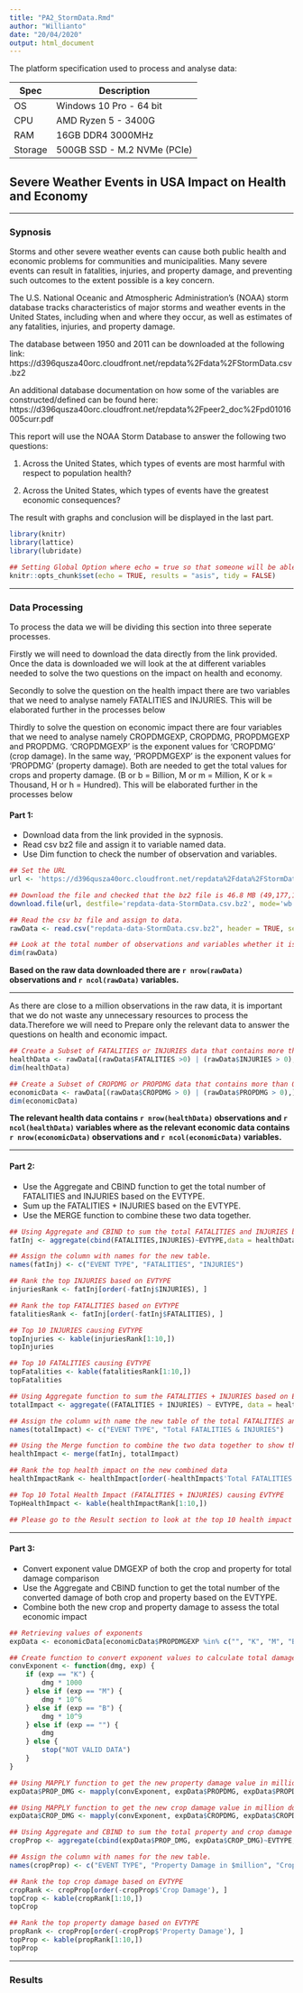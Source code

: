 ```yaml
---
title: "PA2_StormData.Rmd"
author: "Willianto"
date: "20/04/2020"
output: html_document
---
```


The platform specification used to process and analyse data:

Spec    | Description
------- | -----------------------
OS      | Windows 10 Pro - 64 bit
CPU     | AMD Ryzen 5 - 3400G
RAM     | 16GB DDR4 3000MHz
Storage | 500GB SSD - M.2 NVMe (PCIe) 

## Severe Weather Events in USA Impact on Health and Economy

***

### Sypnosis

Storms and other severe weather events can cause both public health and economic problems for communities and municipalities. Many severe events can result in fatalities, injuries, and property damage, and preventing such outcomes to the extent possible is a key concern.

The U.S. National Oceanic and Atmospheric Administration's (NOAA) storm database tracks characteristics of major storms and weather events in the United States, including when and where they occur, as well as estimates of any fatalities, injuries, and property damage.

The database between 1950 and 2011 can be downloaded at the following link:
https://d396qusza40orc.cloudfront.net/repdata%2Fdata%2FStormData.csv.bz2

An additional database documentation on how some of the variables are constructed/defined can be found here:
https://d396qusza40orc.cloudfront.net/repdata%2Fpeer2_doc%2Fpd01016005curr.pdf

This report will use the NOAA Storm Database to answer the following two questions:

1. Across the United States, which types of events are most harmful with respect to population health?

2. Across the United States, which types of events have the greatest economic consequences?

The result with graphs and conclusion will be displayed in the last part. 


```r
library(knitr)
library(lattice)
library(lubridate)
```

```r
## Setting Global Option where echo = true so that someone will be able to read the code and results.
knitr::opts_chunk$set(echo = TRUE, results = "asis", tidy = FALSE)

```

***

### Data Processing
To process the data we will be dividing this section into three seperate processes. 

Firstly we will need to download the data directly from the link provided. Once the data is downloaded we will look at the at different variables needed to solve the two questions on the impact on health and economy. 

Secondly to solve the question on the health impact there are two variables that we need to analyse namely FATALITIES and INJURIES. This will be elaborated further in the processes below

Thirdly to solve the question on economic impact there are four variables that we need to analyse namely CROPDMGEXP, CROPDMG, PROPDMGEXP and PROPDMG. 
'CROPDMGEXP' is the exponent values for 'CROPDMG' (crop damage). In the same way, 'PROPDMGEXP' is the exponent values for 'PROPDMG' (property damage). Both are needed to get the total values for crops and property damage. (B or b = Billion, M or m = Million, K or k = Thousand, H or h = Hundred). This will be elaborated further in the processes below


#### Part 1: 
- Download data from the link provided in the sypnosis.
- Read csv bz2 file and assign it to variable named data.
- Use Dim function to check the number of observation and variables.
```r
## Set the URL
url <- 'https://d396qusza40orc.cloudfront.net/repdata%2Fdata%2FStormData.csv.bz2'  

## Download the file and checked that the bz2 file is 46.8 MB (49,177,144 bytes) according to the info in week 4 forum discussion.
download.file(url, destfile='repdata-data-StormData.csv.bz2', mode='wb')  

## Read the csv bz file and assign to data.
rawData <- read.csv("repdata-data-StormData.csv.bz2", header = TRUE, sep = ",", na.strings = "NA")

## Look at the total number of observations and variables whether it is the same as the Week 4 Forum discussion which is 902297 records and 37 variables.
dim(rawData)
```

**Based on the raw data downloaded there are `r nrow(rawData)` observations and `r ncol(rawData)` variables.**  

***

As there are close to a million observations in the raw data, it is important that we do not waste any unnecessary resources to process the data.Therefore we will need to Prepare only the relevant data to answer the questions on health and economic impact.

```r
## Create a Subset of FATALITIES or INJURIES data that contains more than 0.
healthData <- rawData[(rawData$FATALITIES >0) | (rawData$INJURIES > 0),] 
dim(healthData)

## Create a Subset of CROPDMG or PROPDMG data that contains more than 0.
economicData <- rawData[(rawData$CROPDMG > 0) | (rawData$PROPDMG > 0),]
dim(economicData)
```

**The relevant health data contains `r nrow(healthData)` observations and `r ncol(healthData)` variables where as the relevant economic data contains `r nrow(economicData)` observations and `r ncol(economicData)` variables.**

***

#### Part 2: 
- Use the Aggregate and CBIND function to get the total number of FATALITIES and INJURIES based on the EVTYPE. 
- Sum up the FATALITIES + INJURIES based on the EVTYPE. 
- Use the MERGE function to combine these two data together.

```r
## Using Aggregate and CBIND to sum the total FATALITIES and INJURIES based on EVTYPE and assign it to fatInj
fatInj <- aggregate(cbind(FATALITIES,INJURIES)~EVTYPE,data = healthData, FUN = sum, na.rm = TRUE)

## Assign the column with names for the new table.
names(fatInj) <- c("EVENT TYPE", "FATALITIES", "INJURIES")

## Rank the top INJURIES based on EVTYPE
injuriesRank <- fatInj[order(-fatInj$INJURIES), ]

## Rank the top FATALITIES based on EVTYPE
fatalitiesRank <- fatInj[order(-fatInj$FATALITIES), ]

## Top 10 INJURIES causing EVTYPE
topInjuries <- kable(injuriesRank[1:10,])
topInjuries

## Top 10 FATALITIES causing EVTYPE
topFatalities <- kable(fatalitiesRank[1:10,])
topFatalities
```

```r
## Using Aggregate function to sum the FATALITIES + INJURIES based on EVTYPE and assign it to totalImpact
totalImpact <- aggregate((FATALITIES + INJURIES) ~ EVTYPE, data = healthData, FUN = sum, na.rm = TRUE)

## Assign the column with name the new table of the total FATALITIES and INJURIES combined.
names(totalImpact) <- c("EVENT TYPE", "Total FATALITIES & INJURIES")
```

```r
## Using the Merge function to combine the two data together to show the health impact
healthImpact <- merge(fatInj, totalImpact)

## Rank the top health impact on the new combined data
healthImpactRank <- healthImpact[order(-healthImpact$'Total FATALITIES & INJURIES'), ]

## Top 10 Total Health Impact (FATALITIES + INJURIES) causing EVTYPE
TopHealthImpact <- kable(healthImpactRank[1:10,])

## Please go to the Result section to look at the top 10 health impact based on EVTYPE.
```

***

#### Part 3:
- Convert exponent value DMGEXP of both the crop and property for total damage comparison
- Use the Aggregate and CBIND function to get the total number of the converted damage of both crop and property based on the EVTYPE. 
- Combine both the new crop and property damage to assess the total economic impact

```r

## Retrieving values of exponents 
expData <- economicData[economicData$PROPDMGEXP %in% c("", "K", "M", "B") & economicData$CROPDMGEXP %in% c("", "K", "M", "B"), ]

## Create function to convert exponent values to calculate total damages using DMG * Exponent
convExponent <- function(dmg, exp) {
    if (exp == "K") {
        dmg * 1000
    } else if (exp == "M") {
        dmg * 10^6
    } else if (exp == "B") {
        dmg * 10^9
    } else if (exp == "") {
        dmg
    } else {
        stop("NOT VALID DATA")
    }
}

## Using MAPPLY function to get the new property damage value in million dollars value
expData$PROP_DMG <- mapply(convExponent, expData$PROPDMG, expData$PROPDMGEXP)/10^6

## Using MAPPLY function to get the new crop damage value in million dollar value
expData$CROP_DMG <- mapply(convExponent, expData$CROPDMG, expData$CROPDMGEXP)/10^6

## Using Aggregate and CBIND to sum the total property and crop damage based on EVTYPE
cropProp <- aggregate(cbind(expData$PROP_DMG, expData$CROP_DMG)~EVTYPE,data = expData, FUN = sum, na.rm = TRUE)

## Assign the column with names for the new table.
names(cropProp) <- c("EVENT TYPE", "Property Damage in $million", "Crop Damage in $million")
```

```r
## Rank the top crop damage based on EVTYPE
cropRank <- cropProp[order(-cropProp$'Crop Damage'), ]
topCrop <- kable(cropRank[1:10,])
topCrop

## Rank the top property damage based on EVTYPE
propRank <- cropProp[order(-cropProp$'Property Damage'), ]
topProp <- kable(propRank[1:10,])
topProp
```

***

### Results

